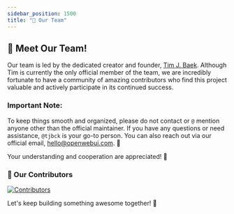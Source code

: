 ```yaml
---
sidebar_position: 1500
title: "👥 Our Team"
---
```



<TopBanners />

## 🌟 Meet Our Team!

Our team is led by the dedicated creator and founder, [Tim J. Baek](https://github.com/tjbck). Although Tim is currently the only official member of the team, we are incredibly fortunate to have a community of amazing contributors who find this project valuable and actively participate in its continued success.

### Important Note:

To keep things smooth and organized, please do not contact or `@` mention anyone other than the official maintainer. If you have any questions or need assistance, `@tjbck` is your go-to person. You can also reach out via our official email, hello@openwebui.com. 📨

Your understanding and cooperation are appreciated! 💪

### 💓 Our Contributors

<a href="https://github.com/open-webui/open-webui/graphs/contributors">
  <img
    src="https://contrib.rocks/image?repo=open-webui/open-webui"
    alt="Contributors"
  />
</a>

Let's keep building something awesome together! 🚀
